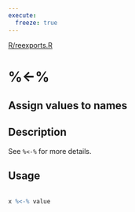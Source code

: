 ```yaml
---
execute:
  freeze: true
---
```


[R/reexports.R](https://github.com/rstudio/keras//blob/main/R/reexports.R#L21) 

# %<-%

## Assign values to names

## Description
 See `%<-%` for more details. 


## Usage
```r
 
x %<-% value 
```









